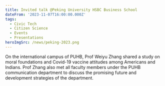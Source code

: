 ```yaml
---
title: Invited talk @Peking University HSBC Business School
dateFrom: '2023-11-07T16:00:00.000Z'
tags:
  - Civic Tech
  - Citizen Science
  - Events
  - Presentations
heroImgSrc: /news/peking-2023.png
---
```


On the international campus of PUHB, Prof Weiyu Zhang shared a study on moral foundations and Covid-19 vaccine attitudes among Americans and Indians. Prof Zhang also met all faculty members under the PUHB communication department to discuss the promising future and development strategies of the department.
